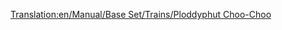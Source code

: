 [[Translation:en/Manual/Base Set/Trains/Ploddyphut Choo-Choo]]
{{nl/Manual/Base Set/Trains/Treinen|Naam=Ploddyphut Choo-Choo
|Afbeelding=[[File:en/Manual/Base Set/Trains/Ploddyphutchoochoo.png]]
|Kosten=£11,718 ($23,436)
|Snelheid=72 km/h (45 mph)
|Gewicht=85 t
|Kracht=400 hp (298 kW)
|Onderhoudskosten=£1,476 ($2,952)
|Ontworpen=1946
|Levensduur=20 
|Capaciteit=N/A
|Omschrijving=De zwakste trein uit het speelgoedklimaat. 
|Real-life=Fictief
}}